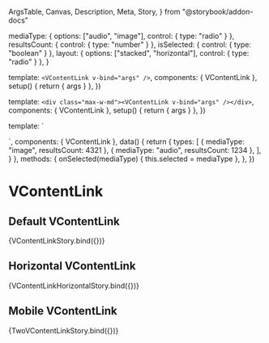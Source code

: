   ArgsTable,
  Canvas,
  Description,
  Meta,
  Story,
} from "@storybook/addon-docs"


<Meta title="Components/VContentLink" components={VContentLink} argTypes={{}} />

  mediaType: { options: ["audio", "image"], control: { type: "radio" } },
  resultsCount: { control: { type: "number" } },
  isSelected: { control: { type: "boolean" } },
  layout: { options: ["stacked", "horizontal"], control: { type: "radio" } },
}

  template: `<VContentLink v-bind="args" />`,
  components: { VContentLink },
  setup() {
    return { args }
  },
})

  template: `<div class="max-w-md"><VContentLink v-bind="args" /></div>`,
  components: { VContentLink },
  setup() {
    return { args }
  },
})

  template: `
  <div class="grid grid-cols-2 gap-4">
    <VContentLink
      v-for="(type, key) in types"
      :key="key"
      :media-type="type.mediaType"
      :results-count="type.resultsCount"
    />
  </div>
  `,
  components: { VContentLink },
  data() {
    return {
      types: [
        { mediaType: "image", resultsCount: 4321 },
        { mediaType: "audio", resultsCount: 1234 },
      ],
    }
  },
  methods: {
    onSelected(mediaType) {
      this.selected = mediaType
    },
  },
})

# VContentLink

<Description of={VContentLink} />

<ArgsTable of={VContentLink} />

## Default VContentLink

<Canvas>
  <Story
    name="Default"
    args={{
      mediaType: "image",
      resultsCount: 5708,
      isSelected: false,
    }}
    argTypes={contentLinkArgTypes}
  >
    {VContentLinkStory.bind({})}
  </Story>
</Canvas>

## Horizontal VContentLink

<Canvas>
  <Story
    name="Horizontal"
    args={{
      mediaType: "audio",
      resultsCount: 4561,
      isSelected: false,
      layout: "horizontal",
    }}
    argTypes={contentLinkArgTypes}
  >
    {VContentLinkHorizontalStory.bind({})}
  </Story>
</Canvas>

## Mobile VContentLink

<Canvas>
  <Story
    name="Mobile"
    parameters={{
      viewport: { defaultViewport: "xs" },
    }}
  >
    {TwoVContentLinkStory.bind({})}
  </Story>
</Canvas>
